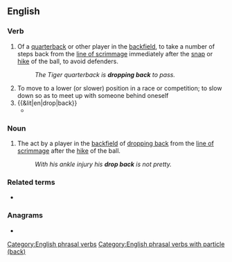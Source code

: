 {{also|dropback|drop-back}}
==English==

===Verb===
{{en-verb|*}}

# {{lb|en|American football}} Of a [[quarterback]] or other player in the [[backfield]], to take a number of steps back from the [[line of scrimmage]] immediately after the [[snap]] or [[hike]] of the ball, to avoid defenders.
#: ''The Tiger quarterback is '''dropping back''' to pass.''
# To move to a lower (or slower) position in a race or competition; to slow down so as to meet up with someone behind oneself
# {{&lit|en|drop|back}}
#* {{quote-journal|en|date=7 August 2020|work=The Guardian|author=Jonathan Liew|title={{w|Phil Foden}} stars to offer Manchester City glimpse of multiple futures|url=https://www.theguardian.com/football/blog/2020/aug/07/phil-foden-stars-to-offer-manchester-city-glimpse-of-multiple-futures|passage=Without the ball, he was often the furthest player forward, harrying Raphaël Varane and Éder Militão and cutting off the supply to Casemiro (all of whom had wretched games). When City won the ball, meanwhile, he '''dropped back''', slipping between the lines, demanding the ball and laying it off economically.}}

===Noun===
{{en-noun}}

# {{lb|en|American football}} The act by a player in the [[backfield]] of [[drop back|dropping back]] from the [[line of scrimmage]] after the [[hike]] of the ball.
#: ''With his ankle injury his '''drop back''' is not pretty.''

===Related terms===
* {{l|en|drop-back}}

===Anagrams===
* {{anagrams|en|a=abcdkopr|backdrop}}

[[Category:English phrasal verbs]]
[[Category:English phrasal verbs with particle (back)]]